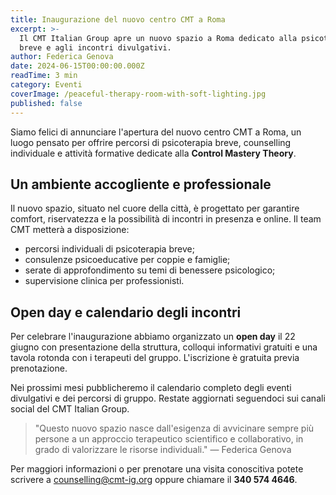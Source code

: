```yaml
---
title: Inaugurazione del nuovo centro CMT a Roma
excerpt: >-
  Il CMT Italian Group apre un nuovo spazio a Roma dedicato alla psicoterapia
  breve e agli incontri divulgativi.
author: Federica Genova
date: 2024-06-15T00:00:00.000Z
readTime: 3 min
category: Eventi
coverImage: /peaceful-therapy-room-with-soft-lighting.jpg
published: false
---
```


Siamo felici di annunciare l'apertura del nuovo centro CMT a Roma, un luogo pensato per offrire percorsi di psicoterapia breve, counselling individuale e attività formative dedicate alla **Control Mastery Theory**.

## Un ambiente accogliente e professionale

Il nuovo spazio, situato nel cuore della città, è progettato per garantire comfort, riservatezza e la possibilità di incontri in presenza e online. Il team CMT metterà a disposizione:

* percorsi individuali di psicoterapia breve;
* consulenze psicoeducative per coppie e famiglie;
* serate di approfondimento su temi di benessere psicologico;
* supervisione clinica per professionisti.

## Open day e calendario degli incontri

Per celebrare l'inaugurazione abbiamo organizzato un **open day** il 22 giugno con presentazione della struttura, colloqui informativi gratuiti e una tavola rotonda con i terapeuti del gruppo. L'iscrizione è gratuita previa prenotazione.

Nei prossimi mesi pubblicheremo il calendario completo degli eventi divulgativi e dei percorsi di gruppo. Restate aggiornati seguendoci sui canali social del CMT Italian Group.

> "Questo nuovo spazio nasce dall'esigenza di avvicinare sempre più persone a un approccio terapeutico scientifico e collaborativo, in grado di valorizzare le risorse individuali." — Federica Genova

Per maggiori informazioni o per prenotare una visita conoscitiva potete scrivere a [counselling@cmt-ig.org](mailto\:counselling@cmt-ig.org) oppure chiamare il **340 574 4646**.
